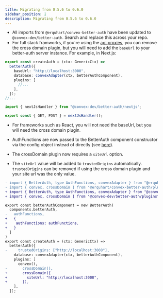 ```yaml
---
title: Migrating from 0.5.6 to 0.6.0
sidebar_position: 2
description: Migrating from 0.5.6 to 0.6.0
---
```


- All imports from `@erquhart/convex-better-auth` have been updated to `@convex-dev/better-auth`. Search and replace this across your repo.
- For full stack framworks, if you're using the [api proxies](/#mount-handlers), you can remove the cross domain plugin, but you will need to add the `baseUrl` to your better-auth server instance. For example, in Next.js:
```ts title="convex/auth.ts"
export const createAuth = (ctx: GenericCtx) =>
  betterAuth({
    baseUrl: "http://localhost:3000",
    database: convexAdapter(ctx, betterAuthComponent),
    plugins: [
      //...
    ],
  });
//...
```
```ts title="app/api/auth/[...all]/route.ts"
import { nextJsHandler } from "@convex-dev/better-auth/nextjs";

export const { GET, POST } = nextJsHandler();
```

 - For frameworks such as React, you will not need the baseUrl, but you will need the cross domain plugin.

- AuthFunctions are now passed to the BetterAuth component constructor via the config object instead of directly (see [here](/#intialize-better-auth)).
- The crossDomain plugin now requires a `siteUrl` option.
- The `siteUrl` value will be added to `trustedOrigins` automatically. `trustedOrigins` can be removed if using the cross domain plugin and your site url was the only value.

```diff lang="ts" title="convex/auth.ts" "@convex-dev/better-auth"
- import { BetterAuth, type AuthFunctions, convexAdapter } from "@erquhart/convex-better-auth";
- import { convex, crossDomain } from "@erquhart/convex-better-auth/plugins";
+ import { BetterAuth, type AuthFunctions, convexAdapter } from "@convex-dev/better-auth";
+ import { convex, crossDomain } from "@convex-dev/better-auth/plugins";

export const betterAuthComponent = new BetterAuth(
  components.betterAuth,
-   authFunctions,
+   {
+    authFunctions: authFunctions,
+   }
  }
)
export const createAuth = (ctx: GenericCtx) =>
  betterAuth({
-     trustedOrigins: ["http://localhost:3000"],
    database: convexAdapter(ctx, betterAuthComponent),
    plugins: [
      convex(),
-       crossDomain(),
+       crossDomain({
+         siteUrl: "http://localhost:3000",
+       }),
    ],
  });
```
